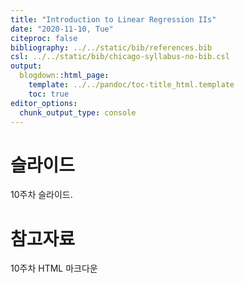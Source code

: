 ---
title: "Introduction to Linear Regression IIs"
date: "2020-11-10, Tue"
citeproc: false
bibliography: ../../static/bib/references.bib
csl: ../../static/bib/chicago-syllabus-no-bib.csl
output:
  blogdown::html_page:
    template: ../../pandoc/toc-title_html.template
    toc: true
editor_options: 
  chunk_output_type: console
---

# 슬라이드

10주차 슬라이드.

# 참고자료

<i class="fa fa-external-link-square-alt" aria-hidden="true"></i> 10주차 HTML 마크다운

